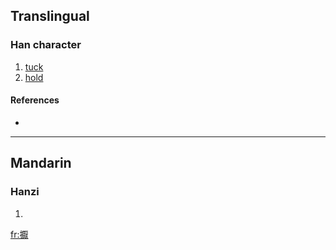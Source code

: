 ==Translingual==

===Han character===
{{Han char|rn=64|rad=手|as=14|sn=17|four=5103<sub>4</sub>|canj=手一日大 (QMAK)}}

# [[tuck]]
# [[hold]]

====References====
* {{Han ref|kx=0460.150|dkj=12868|dj=0809.050|hdz=31974.070|uh=64EB|ud=25835|bh=ECEB|bd=60651}}

----

==Mandarin==

===Hanzi===
{{cmn-hanzi|pin=[[yè]] ([[ye4]])|wg=yeh<sup>4</sup>}}

# {{defn|Mandarin}}

[[fr:擫]]